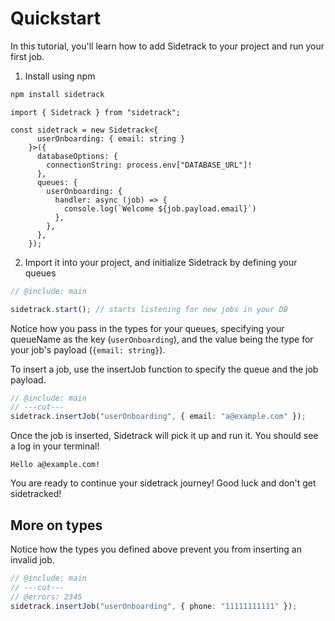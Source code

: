 # Quickstart

In this tutorial, you'll learn how to add Sidetrack to your project and run your first job.

1. Install using npm

```bash filename="Terminal"
npm install sidetrack
```

```twoslash include main
import { Sidetrack } from "sidetrack";

const sidetrack = new Sidetrack<{
      userOnboarding: { email: string }
    }>({
      databaseOptions: {
        connectionString: process.env["DATABASE_URL"]!
      },
      queues: {
        userOnboarding: {
          handler: async (job) => {
            console.log(`Welcome ${job.payload.email}`)
          },
        },
      },
    });
```

2. Import it into your project, and initialize Sidetrack by defining your queues

```ts twoslash
// @include: main

sidetrack.start(); // starts listening for new jobs in your DB
```

Notice how you pass in the types for your queues, specifying your queueName as the key (`userOnboarding`), and the value being the type for your job's payload (`{email: string}`).

To insert a job, use the insertJob function to specify the queue and the job payload.

```ts twoslash
// @include: main
// ---cut---
sidetrack.insertJob("userOnboarding", { email: "a@example.com" });
```

Once the job is inserted, Sidetrack will pick it up and run it. You should see a log in your terminal!

```console
Hello a@example.com!
```

You are ready to continue your sidetrack journey! Good luck and don't get sidetracked!

## More on types

Notice how the types you defined above prevent you from inserting an invalid job.

```ts twoslash
// @include: main
// ---cut---
// @errors: 2345
sidetrack.insertJob("userOnboarding", { phone: "11111111111" });
```
